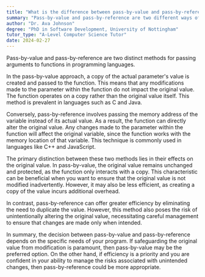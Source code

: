 ```yaml
---
title: "What is the difference between pass-by-value and pass-by-reference in programming languages?"
summary: "Pass-by-value and pass-by-reference are two different ways of passing arguments to a function in programming languages."
author: "Dr. Ava Johnson"
degree: "PhD in Software Development, University of Nottingham"
tutor_type: "A-Level Computer Science Tutor"
date: 2024-02-27
---
```


Pass-by-value and pass-by-reference are two distinct methods for passing arguments to functions in programming languages.

In the pass-by-value approach, a copy of the actual parameter's value is created and passed to the function. This means that any modifications made to the parameter within the function do not impact the original value. The function operates on a copy rather than the original value itself. This method is prevalent in languages such as C and Java.

Conversely, pass-by-reference involves passing the memory address of the variable instead of its actual value. As a result, the function can directly alter the original value. Any changes made to the parameter within the function will affect the original variable, since the function works with the memory location of that variable. This technique is commonly used in languages like C++ and JavaScript.

The primary distinction between these two methods lies in their effects on the original value. In pass-by-value, the original value remains unchanged and protected, as the function only interacts with a copy. This characteristic can be beneficial when you want to ensure that the original value is not modified inadvertently. However, it may also be less efficient, as creating a copy of the value incurs additional overhead.

In contrast, pass-by-reference can offer greater efficiency by eliminating the need to duplicate the value. However, this method also poses the risk of unintentionally altering the original value, necessitating careful management to ensure that changes are made only when intended.

In summary, the decision between pass-by-value and pass-by-reference depends on the specific needs of your program. If safeguarding the original value from modification is paramount, then pass-by-value may be the preferred option. On the other hand, if efficiency is a priority and you are confident in your ability to manage the risks associated with unintended changes, then pass-by-reference could be more appropriate.
    